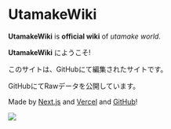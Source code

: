 
# UtamakeWiki

**UtamakeWiki** is **official wiki** of *utamake world*.

**UtamakeWiki** にようこそ!

このサイトは、GitHubにて編集されたサイトです。

GitHubにてRawデータを公開しています。

Made by [Next.js](https://nextjs.org) and [Vercel](https://vercel.com) and [GitHub](https://github.coom)!

<Bleed>
  <Image src="/demo.png" width={2288} height={1974} layout="intrinsic" />
</Bleed>
